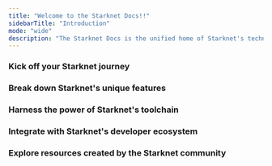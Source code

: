 ```yaml
---
title: "Welcome to the Starknet Docs!!"
sidebarTitle: "Introduction"
mode: "wide"
description: "The Starknet Docs is the unified home of Starknet's technical documentation, aimed to help you navigate the world of Starknet and unlock the full potential of Ethereum and Bitcoin."
---
```


### Kick off your Starknet journey

<Columns cols={3}>
  <Card title="What is Starknet?" icon="circle-question" href="https://www.starknet.io/what-is-starknet/">
    
  </Card>
  <Card title="Builders quickstart" icon="helmet-safety" href="/guides/quickstart/environment-setup">
    
  </Card>
  <Card title="Node operators quickstart" icon="chart-network" href="/architecture/overview">
    
  </Card>
</Columns>

### Break down Starknet's unique features

<Columns cols={4}>
  <Card title="Account abstraction" icon="users" href="/guides/quickstart/environment-setup">
    
  </Card>
  <Card title="Bitcoin staking" icon="coins" href="/guides/quickstart/environment-setup">
    
  </Card>
  <Card title="Proof aggregation" icon="sitemap" href="/guides/quickstart/environment-setup">
    
  </Card>
  <Card title href="/architecture/overview" cta="More features">
    
  </Card>
</Columns>

### Harness the power of Starknet's toolchain

<Columns cols={4}>
  <Card title="Core tools" icon="screwdriver-wrench" href="/guides/quickstart/environment-setup">
    
  </Card>
  <Card title="dApp tools" icon="grid" href="/architecture/overview">
    
  </Card>
  <Card title="AI tools" icon="brain-circuit" href="/references/chain-info">
    
  </Card>
  <Card href="/references/chain-info" cta="More tools">
    
  </Card>
</Columns>

### Integrate with Starknet's developer ecosystem

<Columns cols={4}>
  <Card title="RPC providers" icon="hand-holding-seedling" href="/guides/quickstart/environment-setup">
    
  </Card>
  <Card title="Faucets" icon="faucet-drip" href="/architecture/overview">
    
  </Card>
  <Card title="Oracles" icon="crystal-ball" href="/architecture/overview">
    
  </Card>
  <Card href="/architecture/overview" cta="More integrations">
    
  </Card>
</Columns>

### Explore resources created by the Starknet community

<Columns cols={4}>
  <Card title="Starknet By Example" icon="person-chalkboard" href="https://starknet-by-example-archive.voyager.online/">
    
  </Card>
  <Card title="The Cairo Book" icon="crow" href="https://www.starknet.io/cairo-book/title-page.html">
    
  </Card>
  <Card title="The S-two Book" icon="circle-star" href="https://zksecurity.github.io/stwo-book/">
    
  </Card>
  <Card title="The Corelib Docs" icon="atom-simple" href="https://docs.cairo-lang.org/core/tmp/">
    
  </Card>
</Columns>